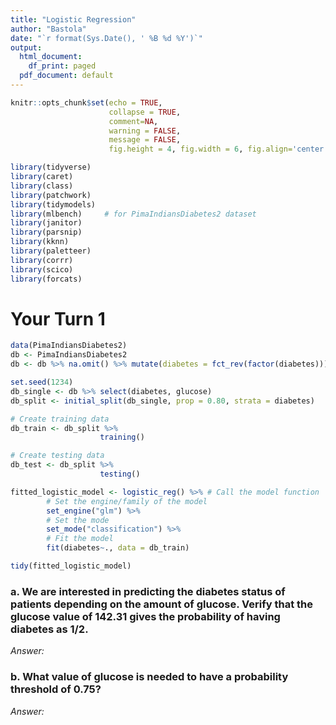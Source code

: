 ```yaml
---
title: "Logistic Regression"
author: "Bastola"
date: "`r format(Sys.Date(), ' %B %d %Y')`"
output:
  html_document:
    df_print: paged
  pdf_document: default
---
```


```r
knitr::opts_chunk$set(echo = TRUE, 
                      collapse = TRUE, 
                      comment=NA, 
                      warning = FALSE,
                      message = FALSE,
                      fig.height = 4, fig.width = 6, fig.align='center')

library(tidyverse) 
library(caret)
library(class)
library(patchwork)
library(tidymodels)
library(mlbench)     # for PimaIndiansDiabetes2 dataset
library(janitor)
library(parsnip)
library(kknn)
library(paletteer)
library(corrr)
library(scico)
library(forcats)

```


# Your Turn 1


```r
data(PimaIndiansDiabetes2)
db <- PimaIndiansDiabetes2
db <- db %>% na.omit() %>% mutate(diabetes = fct_rev(factor(diabetes))) 
```


```r
set.seed(1234)
db_single <- db %>% select(diabetes, glucose)
db_split <- initial_split(db_single, prop = 0.80, strata = diabetes)

# Create training data
db_train <- db_split %>%
                    training()

# Create testing data
db_test <- db_split %>%
                    testing()

fitted_logistic_model <- logistic_reg() %>% # Call the model function
        # Set the engine/family of the model
        set_engine("glm") %>%
        # Set the mode
        set_mode("classification") %>%
        # Fit the model
        fit(diabetes~., data = db_train)

tidy(fitted_logistic_model)

```


### a. We are interested in predicting the diabetes status of patients depending on the amount of glucose. Verify that the glucose value of 142.31 gives the probability of having diabetes as 1/2.

*Answer:*


### b. What value of glucose is needed to have a probability threshold of 0.75?

*Answer:*



